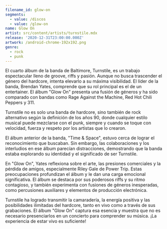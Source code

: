 ```yaml
---
filename_id: glow-on
segments:
  - value: /discos
  - value: /glow-on
name: Glow On
artist: src/content/artists/turnstile.mdx
release: '2020-12-31T23:00:00.000Z'
artwork: /android-chrome-192x192.png
genre:
  - rock
  - punk
---
```


El cuarto álbum de la banda de Baltimore, Turnstile, es un trabajo espectacular lleno de groove, riffs y pasión. Aunque no busca trascender el género del hardcore, intenta elevarlo a su máxima visibilidad. El líder de la banda, Brendan Yates, comprende que su rol principal es el de un entertainer. El álbum "Glow On" presenta una fusión de géneros y ha sido comparado con bandas como Rage Against the Machine, Red Hot Chili Peppers y 311.

Turnstile no es solo una banda de hardcore, sino también de rock alternativo según la definición de los años 90, donde cualquier estilo musical puede mezclarse con el punk, siempre y cuando se toque con velocidad, fuerza y respeto por los artistas que lo crearon.

El álbum anterior de la banda, "Time & Space", estuvo cerca de lograr el reconocimiento que buscaban. Sin embargo, las colaboraciones y los interludios en ese álbum parecían distracciones, demostrando que la banda estaba explorando su identidad y el significado de ser Turnstile.

En "Glow On", Yates reflexiona sobre el arte, las presiones comerciales y la pérdida de amigos, especialmente Riley Gale de Power Trip. Estas preocupaciones profundizan el álbum y le dan una carga emocional significativa. El álbum se destaca por sus poderosos riffs y su ritmo contagioso, y también experimenta con fusiones de géneros inesperadas, como percusiones auxiliares y elementos de producción electrónica.

Turnstile ha logrado transmitir la camaradería, la energía positiva y las posibilidades ilimitadas del hardcore, tanto en vivo como a través de sus grabaciones. El álbum "Glow On" captura esa esencia y muestra que no es necesario presenciarlos en un concierto para comprender su música. ¡La experiencia de estar vivo es suficiente!
